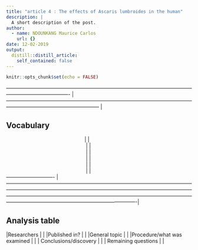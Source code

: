 ```yaml
---
title: "article 4 : The effects of Ascaris lumbroides in the human"
description: |
  A short description of the post.
author:
  - name: NDOUNKANG Maurice Carlos
    url: {}
date: 12-02-2019
output:
  distill::distill_article:
    self_contained: false
---
```


```r
knitr::opts_chunk$set(echo = FALSE)
```


| ------------------------------------------------------------------------------------------------------------------------------------------------- | ------------------------------------------------------------------------------------------------------------------------------------------------------------------ |
## Vocabulary  
|                                                       |                                                                                                                                                                                                                                                                |
|                                                        |                                                                                                                                                                                                                                                                |
|                                                        |                                                                                                                                                                                                                                                                |
|                                                        |                                                                                                                                                                                                                                                                 |
|                                                        |                                                                                                                                                                                                                                                                 |
|                                                        |                                                                                                                                                                                                                                                                                                                                                                                                                                  |
| ---------------------------- | ----------------------------------------------------------------------------------------------------------------------------------------------------------------------------------------------------------------------------------------------------------------------------------------------------------------------------------------------------------------------------------------------------------------|
## Analysis table 

|Researchers                   |                                                                                                                                                                                                                                    |
|Published in?                 |                                                                                                                                                                                                                        |
|General topic                                                 |                                                                                                                                                                                                                                                                                                                                                                                                                          |
|Procedure/what was examined                                   |                                                                                                                                                                                                                                                                                                                                                                                                                                                                                                                                                                                                                                                                                                                                                             |
| Conclusions/discovery                                       |                                                                                                                                                                                                                                                                                                                                                                                                                             |
| Remaining questions                                          |                                                                                                                                                                                                                                                                                                                                                                                                                                                                                                                                                                                          | 
